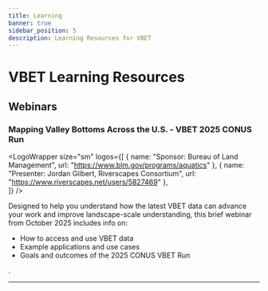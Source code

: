 ```yaml
---
title: Learning
banner: true
sidebar_position: 5
description: Learning Resources for VBET
---
```

# VBET Learning Resources

## Webinars

### Mapping Valley Bottoms Across the U.S. - VBET 2025 CONUS Run
<LogoWrapper
  size="sm"
  logos={[
   {
     name: "Sponsor: Bureau of Land Management",
     url: "https://www.blm.gov/programs/aquatics"
    },
    {
     name: "Presenter: Jordan Gilbert, Riverscapes Consortium",
     url: "https://www.riverscapes.net/users/5827469"
    },  
  ]}
/>

Designed to help you understand how the latest VBET data can advance your work and improve landscape-scale understanding, this brief webinar from October 2025 includes info on:
- How to access and use VBET data
- Example applications and use cases
- Goals and outcomes of the 2025 CONUS VBET Run 

<YouTubeEmbed videoId="j4wwlcYL8Ho" />.  

-------------------------------------------------------------------------------